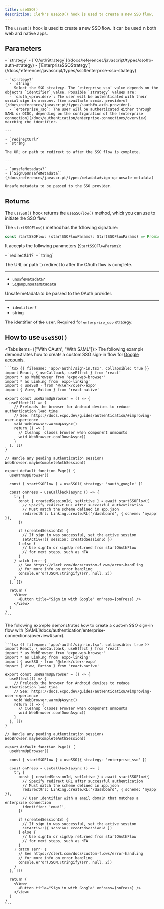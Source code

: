 ```yaml
---
title: useSSO()
description: Clerk's useSSO() hook is used to create a new SSO flow.
---
```


The `useSSO()` hook is used to create a new SSO flow. It can be used in both web and native apps.

## Parameters

<Properties>
  - `strategy`
  - [`OAuthStrategy`](/docs/references/javascript/types/sso#o-auth-strategy)
  - [`EnterpriseSSOStrategy`](/docs/references/javascript/types/sso#enterprise-sso-strategy)

    - `strategy?`
      - `string`
        Select the SSO strategy. The `enterprise_sso` value depends on the object's `identifier` value. Possible `strategy` values are:
      - `oauth_<provider>`: The user will be authenticated with their social sign-in account. [See available social providers](/docs/references/javascript/types/oauth#o-auth-provider).
      - `enterprise_sso`: The user will be authenticated either through SAML or OIDC, depending on the configuration of the [enterprise connection](/docs/authentication/enterprise-connections/overview) matching the identifier.

    ---

    - `redirectUrl?`
    - `string`

    The URL or path to redirect to after the SSO flow is complete.

    ---

    - `unsafeMetadata?`
    - [`SignUpUnsafeMetadata`](/docs/references/javascript/types/metadata#sign-up-unsafe-metadata)

    Unsafe metadata to be passed to the SSO provider.
</Properties>

## Returns

The `useSSO()` hook returns the `useSSOFlow()` method, which you can use to initiate the SSO flow.

The `startSSOFlow()` method has the following signature:

```ts
const startSSOFlow: (startSSOFlowParams?: StartSSOFlowParams) => Promise<StartSSOFlowReturnType>
```

It accepts the following parameters (`StartSSOFlowParams`):

<Properties>
  - `redirectUrl?`
  - `string`

  The URL or path to redirect to after the OAuth flow is complete.

  ---

  - `unsafeMetadata?`
  - [`SignUpUnsafeMetadata`](/docs/references/javascript/types/metadata#sign-up-unsafe-metadata)

  Unsafe metadata to be passed to the OAuth provider.

  ---

  - `identifier?`
  - string

  The [identifier](/docs/authentication/configuration/sign-up-sign-in-options#identifier) of the user. Required for `enterprise_sso` strategy.
</Properties>

## How to use `useSSO()`

<Tabs items={["With OAuth", "With SAML"]}>
  <Tab>
    The following example demonstrates how to create a custom SSO sign-in flow for [Google accounts](/docs/authentication/social-connections/google).

    ```tsx {{ filename: 'app/(auth)/sign-in.tsx', collapsible: true }}
    import React, { useCallback, useEffect } from 'react'
    import * as WebBrowser from 'expo-web-browser'
    import * as Linking from 'expo-linking'
    import { useSSO } from '@clerk/clerk-expo'
    import { View, Button } from 'react-native'

    export const useWarmUpBrowser = () => {
      useEffect(() => {
        // Preloads the browser for Android devices to reduce authentication load time
        // See: https://docs.expo.dev/guides/authentication/#improving-user-experience
        void WebBrowser.warmUpAsync()
        return () => {
          // Cleanup: closes browser when component unmounts
          void WebBrowser.coolDownAsync()
        }
      }, [])
    }

    // Handle any pending authentication sessions
    WebBrowser.maybeCompleteAuthSession()

    export default function Page() {
      useWarmUpBrowser()

      const { startSSOFlow } = useSSO({ strategy: 'oauth_google' })

      const onPress = useCallback(async () => {
        try {
          const { createdSessionId, setActive } = await startSSOFlow({
            // Specify redirect URL after successful authentication
            // Must match the scheme defined in app.json
            redirectUrl: Linking.createURL('/dashboard', { scheme: 'myapp' }),
          })

          if (createdSessionId) {
            // If sign in was successful, set the active session
            setActive!({ session: createdSessionId })
          } else {
            // Use signIn or signUp returned from startOAuthFlow
            // for next steps, such as MFA
          }
        } catch (err) {
          // See https://clerk.com/docs/custom-flows/error-handling
          // for more info on error handling
          console.error(JSON.stringify(err, null, 2))
        }
      }, [])

      return (
        <View>
          <Button title="Sign in with Google" onPress={onPress} />
        </View>
      )
    }
    ```
  </Tab>

  <Tab>
    The following example demonstrates how to create a custom SSO sign-in flow with [SAML](docs/authentication/enterprise-connections/overview#saml).

    ```tsx {{ filename: 'app/(auth)/sign-in.tsx', collapsible: true }}
    import React, { useCallback, useEffect } from 'react'
    import * as WebBrowser from 'expo-web-browser'
    import * as Linking from 'expo-linking'
    import { useSSO } from '@clerk/clerk-expo'
    import { View, Button } from 'react-native'

    export const useWarmUpBrowser = () => {
      useEffect(() => {
        // Preloads the browser for Android devices to reduce authentication load time
        // See: https://docs.expo.dev/guides/authentication/#improving-user-experience
        void WebBrowser.warmUpAsync()
        return () => {
          // Cleanup: closes browser when component unmounts
          void WebBrowser.coolDownAsync()
        }
      }, [])
    }

    // Handle any pending authentication sessions
    WebBrowser.maybeCompleteAuthSession()

    export default function Page() {
      useWarmUpBrowser()

      const { startSSOFlow } = useSSO({ strategy: 'enterprise_sso' })

      const onPress = useCallback(async () => {
        try {
          const { createdSessionId, setActive } = await startSSOFlow({
            // Specify redirect URL after successful authentication
            // Must match the scheme defined in app.json
            redirectUrl: Linking.createURL('/dashboard', { scheme: 'myapp' }),
            // User identifier with a email domain that matches a enterprise connection
            identifier: 'email',
          })

          if (createdSessionId) {
            // If sign in was successful, set the active session
            setActive!({ session: createdSessionId })
          } else {
            // Use signIn or signUp returned from startOAuthFlow
            // for next steps, such as MFA
          }
        } catch (err) {
          // See https://clerk.com/docs/custom-flows/error-handling
          // for more info on error handling
          console.error(JSON.stringify(err, null, 2))
        }
      }, [])

      return (
        <View>
          <Button title="Sign in with Google" onPress={onPress} />
        </View>
      )
    }
    ```
  </Tab>
</Tabs>
